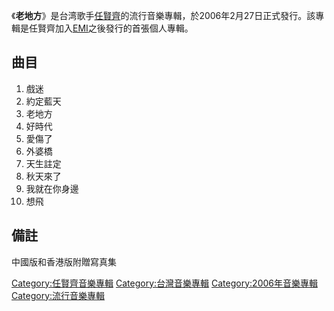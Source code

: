 {{Infobox album
| name       = 老地方
| type       = [[專輯|專輯]]
| artist     = [[任賢齊|任賢齊]]
| cover      = Ren21.jpg
| recorded   = 未知
<!-- 未知參數 | background = #CFDCE6 -->
| released   = 2006年2月27日
| genre      = [[華語流行音樂|華語流行音樂]]
| label      = [[EMI|EMI]]
| length     = 00:38:28
| producer   = 
| reviews    = 
| prev_title = [[兩極_(專輯)|兩極]]
| prev_year  = 2004
| next_title = [[如果沒有你_(任賢齊專輯)|如果沒有你]]
| next_year  = 2007
}}
《'''老地方'''》是台湾歌手[[任賢齊|任賢齊]]的流行音樂專輯，於2006年2月27日正式發行。該專輯是任賢齊加入[[EMI|EMI]]之後發行的首張個人專輯。

==曲目==
#戲迷
#約定藍天
#老地方
#好時代
#愛傷了
#外婆橋
#天生註定
#秋天來了
#我就在你身邊
#想飛
==備註==
中國版和香港版附贈寫真集

[[Category:任賢齊音樂專輯|Category:任賢齊音樂專輯]]
[[Category:台灣音樂專輯|Category:台灣音樂專輯]]
[[Category:2006年音樂專輯|Category:2006年音樂專輯]]
[[Category:流行音樂專輯|Category:流行音樂專輯]]
